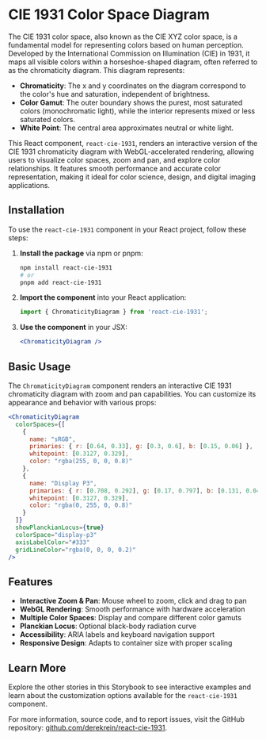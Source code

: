 
<Meta title="Introduction" />

# CIE 1931 Color Space Diagram

The CIE 1931 color space, also known as the CIE XYZ color space, is a fundamental model for representing colors based on human perception. Developed by the International Commission on Illumination (CIE) in 1931, it maps all visible colors within a horseshoe-shaped diagram, often referred to as the chromaticity diagram. This diagram represents:

- **Chromaticity**: The x and y coordinates on the diagram correspond to the color's hue and saturation, independent of brightness.
- **Color Gamut**: The outer boundary shows the purest, most saturated colors (monochromatic light), while the interior represents mixed or less saturated colors.
- **White Point**: The central area approximates neutral or white light.

This React component, `react-cie-1931`, renders an interactive version of the CIE 1931 chromaticity diagram with WebGL-accelerated rendering, allowing users to visualize color spaces, zoom and pan, and explore color relationships. It features smooth performance and accurate color representation, making it ideal for color science, design, and digital imaging applications.

## Installation

To use the `react-cie-1931` component in your React project, follow these steps:

1. **Install the package** via npm or pnpm:
   ```bash
   npm install react-cie-1931
   # or
   pnpm add react-cie-1931
   ```

2. **Import the component** into your React application:
   ```jsx
   import { ChromaticityDiagram } from 'react-cie-1931';
   ```

3. **Use the component** in your JSX:
   ```jsx
   <ChromaticityDiagram />
   ```

## Basic Usage

The `ChromaticityDiagram` component renders an interactive CIE 1931 chromaticity diagram with zoom and pan capabilities. You can customize its appearance and behavior with various props:

```jsx
<ChromaticityDiagram
  colorSpaces={[
    {
      name: "sRGB",
      primaries: { r: [0.64, 0.33], g: [0.3, 0.6], b: [0.15, 0.06] },
      whitepoint: [0.3127, 0.329],
      color: "rgba(255, 0, 0, 0.8)"
    },
    {
      name: "Display P3",
      primaries: { r: [0.708, 0.292], g: [0.17, 0.797], b: [0.131, 0.046] },
      whitepoint: [0.3127, 0.329],
      color: "rgba(0, 255, 0, 0.8)"
    }
  ]}
  showPlanckianLocus={true}
  colorSpace="display-p3"
  axisLabelColor="#333"
  gridLineColor="rgba(0, 0, 0, 0.2)"
/>
```

## Features

- **Interactive Zoom & Pan**: Mouse wheel to zoom, click and drag to pan
- **WebGL Rendering**: Smooth performance with hardware acceleration
- **Multiple Color Spaces**: Display and compare different color gamuts
- **Planckian Locus**: Optional black-body radiation curve
- **Accessibility**: ARIA labels and keyboard navigation support
- **Responsive Design**: Adapts to container size with proper scaling

## Learn More

Explore the other stories in this Storybook to see interactive examples and learn about the customization options available for the `react-cie-1931` component. 

For more information, source code, and to report issues, visit the GitHub repository: [github.com/derekrein/react-cie-1931](https://github.com/derekrein/react-cie-1931). 